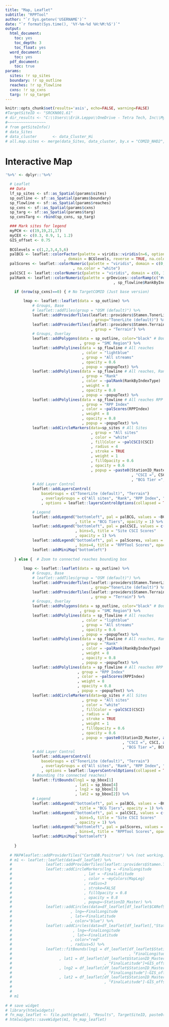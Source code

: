 ```yaml
---
title: "Map, Leaflet"
subtitle: "RPPTool"
author: "`r Sys.getenv('USERNAME')`"
date: "`r format(Sys.time(), '%Y-%m-%d %H:%M:%S')`"
output:
  html_document:
    toc: yes
    toc_depth: 3
    toc_float: yes
  word_document:
    toc: yes
  pdf_document:
    toc: true
params:
  sites: !r sp_sites
  boundary: !r sp_outline
  reaches: !r sp_flowline
  cxns: !r sp_cxns
  targ: !r sp_target
---
```

```r
knitr::opts_chunk$set(results='asis', echo=FALSE, warning=FALSE)
#TargetSiteID <- "SRCKN001.61"
# dir_results <- "C:\\Users\\Erik.Leppo\\OneDrive - Tetra Tech, Inc\\MyDocs_OneDrive\\GitHub\\CASTfxn\\Results"
#~~~~~~~~~~~~~~~~~
# from getSiteInfo()
# data_Sites
# data_cluster       <- data_Cluster_Hi
# all.map.sites <- merge(data_Sites, data_cluster, by.x = "COMID_NHD2", by.y = "COMID")
```

# Interactive Map

```r

'%>%' <- dplyr::'%>%'

  # Leaflet
  ## Data
  lf_sp_sites <- sf::as_Spatial(params$sites)
  sp_outline <- sf::as_Spatial(params$boundary)
  sp_flowline <- sf::as_Spatial(params$reaches)
  sp_cxns <- sf::as_Spatial(params$cxns)
  sp_targ <- sf::as_Spatial(params$targ)
  sp_cxnsTarg <- rbind(sp_cxns, sp_targ)

  ### Mark sites for legend
  myPCH <- c(19,19,21,17)
  myCEX <- c(0.3, 0.9, 1, 1.2)
  GIS_offset <- 0.75
  
  BCGlevels = c(1,2,3,4,5,6)
  palBCG <- leaflet::colorFactor(palette = viridis::viridis(n=6, option = "C")
                          , domain = BCGlevels, reverse = TRUE, na.color="white")
  palScores <- leaflet::colorNumeric(palette = "viridis", domain = c(0,1)
                              , na.color = "white")
  palCSCI <- leaflet::colorNumeric(palette = "viridis", domain = c(0, 1.5))
  palRank <- leaflet::colorNumeric(palette = grDevices::colorRamp(c("#d8b365", "#fab4ac"))
                                                , sp_flowline$RankByIndexType)

    if (nrow(sp_cxns)==0) { # No TargetCOMID (Just base version)
        
        lmap <- leaflet::leaflet(data = sp_outline) %>%
            # Groups, Base
            # leaflet::addTiles(group = "OSM (default)") %>%
            leaflet::addProviderTiles(leaflet::providers$Stamen.TonerLite
                                      , group="TonerLite (default)") %>%
            leaflet::addProviderTiles(leaflet::providers$Stamen.Terrain
                                      , group = "Terrain") %>%
            # Groups, Overlay
            leaflet::addPolygons(data = sp_outline, color="black" # Boundary
                                 , group = "SMC Region") %>%
            leaflet::addPolylines(data = sp_flowline # All reaches
                                  , color = "lightblue"
                                  , group = "All streams"
                                  , opacity = 0.6
                                  , popup = ~popupText) %>%
            leaflet::addPolylines(data = sp_flowline # All reaches, Rank
                                  , group = "Rank"
                                  , color = ~palRank(RankByIndexType)
                                  , weight = 8
                                  , opacity = 0.8
                                  , popup = ~popupText) %>%
            leaflet::addPolylines(data = sp_flowline # All reaches RPP Index (both types)
                                  , group = "RPP Index"
                                  , color = ~palScores(RPPIndex)
                                  , weight = 8
                                  , opacity = 0.8
                                  , popup = ~popupText) %>%
            leaflet::addCircleMarkers(data=sp_sites # All Sites
                                      , group = "All sites"
                                      , color = "white"
                                      , fillColor = ~palCSCI(CSCI)
                                      , radius = 4
                                      , stroke = TRUE
                                      , weight = 1
                                      , fillOpacity = 0.6
                                      , opacity = 0.6
                                      , popup = ~paste0(StationID_Master, as.character("<br>")
                                                        , "CSCI =", CSCI, as.character("<br>")
                                                        , "BCG Tier =", BCGLevel)) %>%
            # Add Layer Control
            leaflet::addLayersControl(
                baseGroups = c("TonerLite (default)", "Terrain")
                , overlayGroups = c("All sites", "Rank", "RPP Index", "All streams")
                , options = leaflet::layersControlOptions(collapsed = TRUE, autoZIndex = TRUE)) %>%

            # Legend
            leaflet::addLegend("bottomleft", pal = palBCG, values = ~BCGlevels
                               , title = "BCG Tiers", opacity = 1) %>%
            leaflet::addLegend("bottomleft", pal = palCSCI, values = c(0, 1.5)
                               , bins=5, title = "Site CSCI Scores"
                               , opacity = 1) %>%
            leaflet::addLegend("bottomleft", pal = palScores, values = c(0,1)
                               , bins=4, title = "RPPTool Scores", opacity = 1) %>%
            leaflet::addMiniMap("bottomleft")
        
    } else {  # Zoom to connected reaches bounding box
        
        lmap <- leaflet::leaflet(data = sp_outline) %>%
            # Groups, Base
            # leaflet::addTiles(group = "OSM (default)") %>%
            leaflet::addProviderTiles(leaflet::providers$Stamen.TonerLite
                                      , group="TonerLite (default)") %>%
            leaflet::addProviderTiles(leaflet::providers$Stamen.Terrain
                                      , group = "Terrain") %>%
            # Groups, Overlay
            leaflet::addPolygons(data = sp_outline, color="black" # Boundary
                                 , group = "SMC Region") %>%
            leaflet::addPolylines(data = sp_flowline # All reaches
                                  , color = "lightblue"
                                  , group = "All streams"
                                  , opacity = 0.6
                                  , popup = ~popupText) %>%
            leaflet::addPolylines(data = sp_flowline # All reaches, Rank
                                  , group = "Rank"
                                  , color = ~palRank(RankByIndexType)
                                  , weight = 8
                                  , opacity = 0.8
                                  , popup = ~popupText) %>%
            leaflet::addPolylines(data = sp_flowline # All reaches RPP Index (both types)
                                , group = "RPP Index"
                                , color = ~palScores(RPPIndex)
                                , weight = 8
                                , opacity = 0.8
                                , popup = ~popupText) %>%
            leaflet::addCircleMarkers(data=sp_sites # All Sites
                                  , group = "All sites"
                                  , color = "white"
                                  , fillColor = ~palCSCI(CSCI)
                                  , radius = 4
                                  , stroke = TRUE
                                  , weight = 1
                                  , fillOpacity = 0.6
                                  , opacity = 0.6
                                  , popup = ~paste0(StationID_Master, as.character("<br>")
                                                    , "CSCI =", CSCI, as.character("<br>")
                                                    , "BCG Tier =", BCGLevel)) %>%
            # Add Layer Control
            leaflet::addLayersControl(
                baseGroups = c("TonerLite (default)", "Terrain")
                , overlayGroups = c("All sites", "Rank", "RPP Index", "All streams")
                , options = leaflet::layersControlOptions(collapsed = TRUE, autoZIndex = TRUE)) %>%
            # Bounding (to connected reaches)
            leaflet::fitBounds(lng1 = sp_bbox[1]
                               , lat1 = sp_bbox[4]
                               , lng2 = sp_bbox[3]
                               , lat2 = sp_bbox[2]) %>%
            # Legend
            leaflet::addLegend("bottomleft", pal = palBCG, values = ~BCGlevels
                               , title = "BCG Tiers", opacity = 1) %>%
            leaflet::addLegend("bottomleft", pal = palCSCI, values = c(0, 1.5)
                               , bins=5, title = "Site CSCI Scores"
                               , opacity = 1) %>%
            leaflet::addLegend("bottomleft", pal = palScores, values = c(0,1)
                               , bins=4, title = "RPPTool Scores", opacity = 1) %>%
            leaflet::addMiniMap("bottomleft")
        
    }    
  
  # MAP#leaflet::addProviderTiles("CartoDB.Positron") %>% (not working)
  # m1 <- leaflet::leaflet(data=df_leaflet) %>% 
  #               leaflet::addProviderTiles(leaflet::providers$Stamen.TonerLite) %>%
  #               leaflet::addCircleMarkers(lng = ~FinalLongitude
  #                                , lat = ~FinalLatitude
  #                                , color = ~myColors(MapLeg)
  #                                , radius=3
  #                                , stroke=FALSE
  #                                , fillOpacity = 0.8
  #                                , opacity = 0.8
  #                                , popup=~StationID_Master) %>%
  #               leaflet::addCircles(data=df_leaflet[df_leaflet$CARefSite_2017==1,]
  #                          , lng=~FinalLongitude
  #                          , lat=~FinalLatitude
  #                          , color="blue") %>% 
  #               leaflet::addCircles(data=df_leaflet[df_leaflet[,"StationID_Master"]==TargetSiteID, ]
  #                           , lng=~FinalLongitude
  #                           , lat=~FinalLatitude
  #                          , color="red"
  #                          , radius=5) %>%
  #               leaflet::fitBounds(lng1 = df_leaflet[df_leaflet$StationID_Master==TargetSiteID
  #                                                    , "FinalLongitude"]+GIS_offset
  #                     , lat1 = df_leaflet[df_leaflet$StationID_Master==TargetSiteID
  #                                         , "FinalLatitude"]+GIS_offset
  #                     , lng2 = df_leaflet[df_leaflet$StationID_Master==TargetSiteID
  #                                         , "FinalLongitude"]-GIS_offset
  #                     , lat2 = df_leaflet[df_leaflet$StationID_Master==TargetSiteID
  #                                         , "FinalLatitude"]-GIS_offset)
  # 
  # 
  # m1              
                
# # save widget              
# library(htmlwidgets)
# fn_map_leaflet <- file.path(getwd(), "Results", TargetSiteID, paste0(TargetSiteID,".map.leaflet.html"))
# htmlwidgets::saveWidget(m1, fn_map_leaflet)
```
